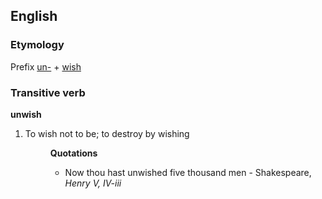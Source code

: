 ==English==

===Etymology===
Prefix [[un-]] + [[wish]]

===Transitive verb===
{{rfc-trverb|Transitive verb}}
'''unwish'''

# {{obsolete}} To wish not to be; to destroy by wishing
#:'''Quotations'''
#:*Now thou hast unwished five thousand men - Shakespeare, ''Henry V, IV-iii''